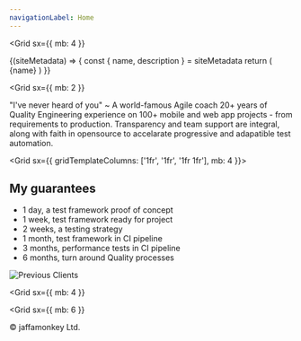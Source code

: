 ```yaml
---
navigationLabel: Home
---
```



<Grid
  sx={{
    mb: 4
  }}
>

<SiteMetaData>
  {(siteMetadata) => {
    const { name, description } = siteMetadata
    return (
      <Fragment>
        <Heading as='h1' variant="styles.h1">{name}</Heading>
      </Fragment>
    )
  }}
</SiteMetaData>
</Grid>


<Grid
  sx={{
    mb: 2
  }}
>
<Message variant='secondary'>"I've never heard of you" ~ A world-famous Agile coach</Message>
20+ years of Quality Engineering experience on 100+ mobile and web app projects - from requirements to production. Transparency and team support are integral, along with faith in opensource to accelarate progressive and adapatible test  automation.
<Divider />
</Grid>

<Grid  sx={{ gridTemplateColumns: ['1fr', '1fr', '1fr 1fr'], mb: 4 }}>  
<Box>

## My guarantees

- 1 day, a test framework proof of concept
- 1 week, test framework ready for project
- 2 weeks, a testing strategy
- 1 month, test framework in CI pipeline
- 3 months, performance tests in CI pipeline
- 6 months, turn around Quality processes

</Box>
<Box>

<Image alt="Previous Clients" src="https://raw.githubusercontent.com/jaffamonkey/gatsby-theme-terminal/main/static/images/clients.png" />

  </Box>
</Grid>

<Grid
  sx={{
    mb: 4
  }}
>
<Box>
</Box>
</Grid>

<Grid
  sx={{
    mb: 6
  }}
>
  <Box p={1}>
    &copy; jaffamonkey Ltd.
  </Box>
</Grid>